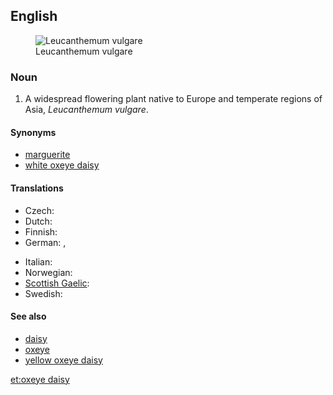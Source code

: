 {{wikipedia}}
==English==
[[Image:Ox-eye daisy 01.jpg|thumb|right|Leucanthemum vulgare]]

===Noun===
{{en-noun|sg=[[oxeye]] [[daisy]]|oxeye daisies}}

# A widespread flowering plant native to Europe and temperate regions of Asia, ''Leucanthemum vulgare''.

====Synonyms====
*[[marguerite]]
*[[white oxeye daisy]]

====Translations====
{{trans-top|flower}}
* Czech: {{t-|cs|kopretina|f}}
* Dutch: {{t|nl|gewone margriet|m|f}}
* Finnish: {{t-|fi|päivänkakkara}}
* German: {{t-|de|Margerite|f}}, {{t|de|Wucherblume|f}}
{{trans-mid}}
* Italian: {{t|it|margherita|f}}
* Norwegian: {{t|no|prestekrage}}
* [[Scottish Gaelic]]: {{t-|gd|neòinean mòr|f|xs=Scottish Gaelic}}
* Swedish: {{t|sv|prästkrage}}
{{trans-bottom}}

====See also====
*[[daisy]]
*[[oxeye]]
*[[yellow oxeye daisy]]

[[et:oxeye daisy]]